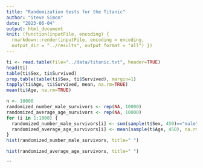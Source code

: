 ```yaml
---
title: "Randomization tests for the Titanic"
author: "Steve Simon"
date: "2023-06-04"
output: html_document
knit: (function(inputFile, encoding) {
  rmarkdown::render(inputFile, encoding = encoding,
  output_dir = "../results", output_format = "all") })    
---
```


```r
ti <- read.table(file="../data/titanic.txt", header=TRUE)
head(ti)
table(ti$Sex, ti$Survived)
prop.table(table(ti$Sex, ti$Survived), margin=1)
tapply(ti$Age, ti$Survived, mean, na.rm=TRUE)
mean(ti$Age, na.rm=TRUE)
```

```r
n <- 10000
randomized_number_male_survivors <- rep(NA, 10000)
randomized_average_age_survivors <- rep(NA, 10000)
for (i in 1:1000) {
  randomized_number_male_survivors[i] <- sum(sample(t$Sex, 450)=="male")
  randomized_average_age_survivors[i] <- mean(sample(t$Age, 450), na.rm=TRUE)
}
hist(randomized_number_male_survivors, title=" ")
```

```r
hist(randomized_average_age_survivors, title=" ")
```
```